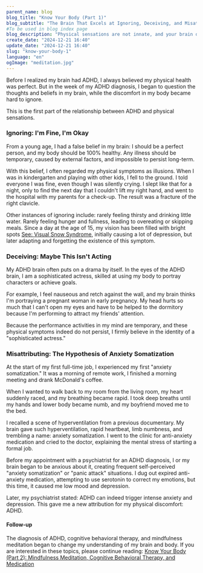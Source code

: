 ```yaml
---
parent_name: blog
blog_title: "Know Your Body (Part 1)"
blog_subtitle: "The Brain That Excels at Ignoring, Deceiving, and Misattributing"
#To be used in blog index page
blog_description: "Physical sensations are not innate, and your brain doesn't know your body better than anyone else."
create_date: "2024-12-21 16:40"
update_date: "2024-12-21 16:40"
slug: "know-your-body-1"
language: "en"
ogImage: "meditation.jpg"
---
```

<p className='py-2'>
Before I realized my brain had ADHD, I always believed my physical health was perfect. But in the week of my ADHD diagnosis, I began to question the thoughts and beliefs in my brain, while the discomfort in my body became hard to ignore.

This is the first part of the relationship between ADHD and physical sensations.
</p>
<h3>Ignoring: I'm Fine, I'm Okay</h3>

<p className='py-2'>
From a young age, I had a false belief in my brain: I should be a perfect person, and my body should be 100% healthy. Any illness should be temporary, caused by external factors, and impossible to persist long-term.

With this belief, I often regarded my physical symptoms as illusions. When I was in kindergarten and playing with other kids, I fell to the ground. I told everyone I was fine, even though I was silently crying. I slept like that for a night, only to find the next day that I couldn't lift my right hand, and went to the hospital with my parents for a check-up. The result was a fracture of the right clavicle.

Other instances of ignoring include: rarely feeling thirsty and drinking little water. Rarely feeling hunger and fullness, leading to overeating or skipping meals. Since a day at the age of 15, my vision has been filled with bright spots <a href="https://en.wikipedia.org/wiki/Visual_snow_syndrome">See: Visual Snow Syndrome</a>, initially causing a lot of depression, but later adapting and forgetting the existence of this symptom.
</p>
<h3>Deceiving: Maybe This Isn't Acting</h3>

<p className='py-2'>
My ADHD brain often puts on a drama by itself. In the eyes of the ADHD brain, I am a sophisticated actress, skilled at using my body to portray characters or achieve goals.

For example, I feel nauseous and retch against the wall, and my brain thinks I'm portraying a pregnant woman in early pregnancy. My head hurts so much that I can't open my eyes and have to be helped to the dormitory because I'm performing to attract my friends' attention.

Because the performance activities in my mind are temporary, and these physical symptoms indeed do not persist, I firmly believe in the identity of a "sophisticated actress."
</p>
<h3>Misattributing: The Hypothesis of Anxiety Somatization</h3>
<p className='py-2'>
At the start of my first full-time job, I experienced my first "anxiety somatization." It was a morning of remote work, I finished a morning meeting and drank McDonald's coffee.

When I wanted to walk back to my room from the living room, my heart suddenly raced, and my breathing became rapid. I took deep breaths until my hands and lower body became numb, and my boyfriend moved me to the bed.

I recalled a scene of hyperventilation from a previous documentary. My brain gave such hyperventilation, rapid heartbeat, limb numbness, and trembling a name: anxiety somatization. I went to the clinic for anti-anxiety medication and cried to the doctor, explaining the mental stress of starting a formal job.

Before my appointment with a psychiatrist for an ADHD diagnosis, I or my brain began to be anxious about it, creating frequent self-perceived "anxiety somatization" or "panic attack" situations. I dug out expired anti-anxiety medication, attempting to use serotonin to correct my emotions, but this time, it caused me low mood and depression.

Later, my psychiatrist stated: ADHD can indeed trigger intense anxiety and depression. This gave me a new attribution for my physical discomfort: ADHD.
</p>

<h4>Follow-up</h4>
<p className='py-2'>
The diagnosis of ADHD, cognitive behavioral therapy, and mindfulness meditation began to change my understanding of my brain and body. If you are interested in these topics, please continue reading: <a href="../../blog/know-your-body-2">Know Your Body (Part 2): Mindfulness Meditation, Cognitive Behavioral Therapy, and Medication</a>
</p>